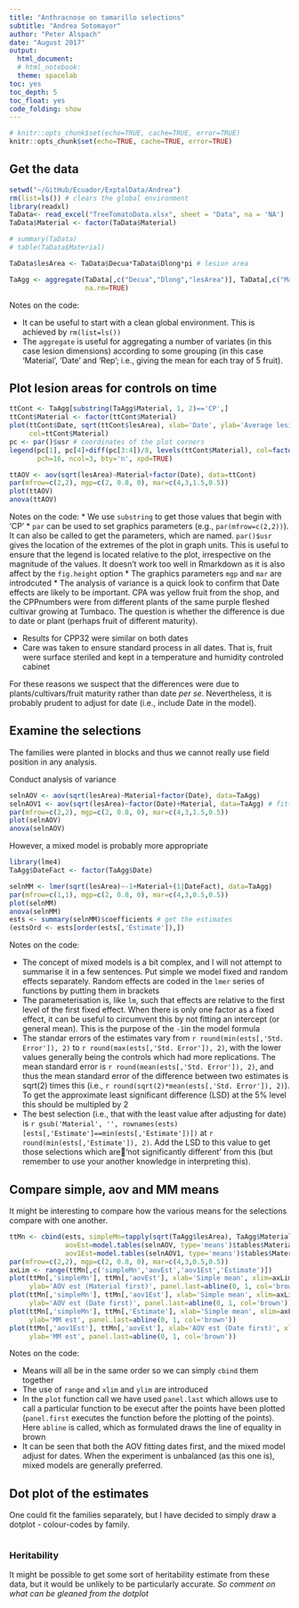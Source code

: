 ```yaml
---
title: "Anthracnose on tamarillo selections"
subtitle: "Andrea Sotomayor"
author: "Peter Alspach"
date: "August 2017"
output:
  html_document:
  # html_notebook:
  theme: spacelab
toc: yes
toc_depth: 5
toc_float: yes
code_folding: show
---
```

  
```r
# knitr::opts_chunk$set(echo=TRUE, cache=TRUE, error=TRUE)
knitr::opts_chunk$set(echo=TRUE, cache=TRUE, error=TRUE)
```

## Get the data

```r
setwd("~/GitHub/Ecuador/ExptalData/Andrea")
rm(list=ls()) # clears the global environment
library(readxl)
TaData<- read_excel("TreeTomatoData.xlsx", sheet = "Data", na = 'NA')
TaData$Material <- factor(TaData$Material)

# summary(TaData)
# table(TaData$Material)

TaData$lesArea <- TaData$Decua*TaData$Dlong*pi # lesion area

TaAgg <- aggregate(TaData[,c("Decua","Dlong","lesArea")], TaData[,c("Material","Date","Rep")], mean,
                   na.rm=TRUE)
```

Notes on the code:

* It can be useful to start with a clean global environment.  This is achieved by `rm(list=ls())`
* The `aggregate` is useful for aggregating a number of variates (in this case lesion dimensions) according to some grouping (in this case 'Material', 'Date' and 'Rep'; i.e., giving the mean for each tray of 5 fruit).

## Plot lesion areas for controls on time

```r
ttCont <- TaAgg[substring(TaAgg$Material, 1, 2)=='CP',]
ttCont$Material <- factor(ttCont$Material)
plot(ttCont$Date, sqrt(ttCont$lesArea), xlab='Date', ylab='Average lesion area', pch=16,
     col=ttCont$Material)
pc <- par()$usr # coordinates of the plot corners
legend(pc[1], pc[4]+diff(pc[3:4])/8, levels(ttCont$Material), col=factor(levels(ttCont$Material)),
       pch=16, ncol=3, bty='n', xpd=TRUE)

ttAOV <- aov(sqrt(lesArea)~Material+factor(Date), data=ttCont)
par(mfrow=c(2,2), mgp=c(2, 0.8, 0), mar=c(4,3,1.5,0.5))
plot(ttAOV)
anova(ttAOV)
```
Notes on the code:
* We use `substring` to get those values that begin with 'CP'
* `par` can be used to set graphics parameters (e.g., `par(mfrow=c(2,2))`).  It can also be called to get the parameters, which are named.  `par()$usr` gives the location of the extremes of the plot in graph units.  This is useful to ensure that the legend is located relative to the plot, irrespective on the magnitude of the values.  It doesn't work too well in Rmarkdown as it is also affect by the `fig.height` option
* The graphics parameters `mgp` and `mar` are introdcuted
* The analysis of variance is a quick look to confirm that Date effects are likely to be important. 
CPA was yellow fruit from the shop, and the CPPnumbers were from different plants of the same purple fleshed cultivar growing at Tumbaco.  The question is whether the difference is due to date or plant (perhaps fruit of different maturity).

* Results for CPP32 were similar on both dates
* Care was taken to ensure standard process in all dates.  That is, fruit were surface steriled and kept in a temperature and humidity controled cabinet

For these reasons we suspect that the differences were due to plants/cultivars/fruit maturity rather than date _per se_.  Nevertheless, it is probably prudent to adjust for date (i.e., include Date in the model).

## Examine the selections

The families were planted in blocks and thus we cannot really use field position in any analysis.

Conduct analysis of variance
```r
selnAOV <- aov(sqrt(lesArea)~Material+factor(Date), data=TaAgg)
selnAOV1 <- aov(sqrt(lesArea)~factor(Date)+Material, data=TaAgg) # fitting Date first
par(mfrow=c(2,2), mgp=c(2, 0.8, 0), mar=c(4,3,1.5,0.5))
plot(selnAOV)
anova(selnAOV)
```

However, a mixed model is probably more appropriate
```r
library(lme4)
TaAgg$DateFact <- factor(TaAgg$Date)

selnMM <- lmer(sqrt(lesArea)~-1+Material+(1|DateFact), data=TaAgg)
par(mfrow=c(1,1), mgp=c(2, 0.8, 0), mar=c(4,3,0.5,0.5))
plot(selnMM)
anova(selnMM)
ests <- summary(selnMM)$coefficients # get the estimates
(estsOrd <- ests[order(ests[,'Estimate']),])
```

Notes on the code:

* The concept of mixed models is a bit complex, and I will not attempt to summarise it in a few sentences.  Put simple we model fixed and random effects separately.  Random effects are coded in the `lmer` series of functions by putting them in brackets
* The parameterisation is, like `lm`, such that effects are relative to the first level of the first fixed effect.  When there is only one factor as a fixed effect, it can be useful to circumvent this by not fitting an intercept (or general mean).  This is the purpose of the `-1`in the model formula
* The standar errors of the estimates vary from `r round(min(ests[,'Std. Error']), 2)` to `r round(max(ests[,'Std. Error']), 2)`, with the lower values generally being the controls which had more replications.  The mean standard error is `r round(mean(ests[,'Std. Error']), 2)`, and thus the mean standard error of the difference between two estimates is sqrt(2) times this (i.e., `r round(sqrt(2)*mean(ests[,'Std. Error']), 2)`).  To get the approximate least significant difference (LSD) at the 5% level this should be multipled by 2
* The best selection (i.e., that with the least value after adjusting for date) is `r gsub('Material', '', rownames(ests)[ests[,'Estimate']==min(ests[,'Estimate'])])` at `r round(min(ests[,'Estimate']), 2)`.  Add the LSD to this value to get those selections which are'not significantly different' from this (but remember to use your another knowledge in interpreting this). 

## Compare simple, aov and MM means
It might be interesting to compare how the various means for the selections compare with one another.

```r
ttMn <- cbind(ests, simpleMn=tapply(sqrt(TaAgg$lesArea), TaAgg$Material, mean, na.rm=TRUE),
              aovEst=model.tables(selnAOV, type='means')$tables$Material,
              aov1Est=model.tables(selnAOV1, type='means')$tables$Material)
par(mfrow=c(2,2), mgp=c(2, 0.8, 0), mar=c(4,3,0.5,0.5))
axLim <- range(ttMn[,c('simpleMn','aovEst','aov1Est','Estimate')])
plot(ttMn[,'simpleMn'], ttMn[,'aovEst'], xlab='Simple mean', xlim=axLim, ylim=axLim, 
     ylab='AOV est (Material first)', panel.last=abline(0, 1, col='brown'))
plot(ttMn[,'simpleMn'], ttMn[,'aov1Est'], xlab='Simple mean', xlim=axLim, ylim=axLim,
     ylab='AOV est (Date first)', panel.last=abline(0, 1, col='brown'))
plot(ttMn[,'simpleMn'], ttMn[,'Estimate'], xlab='Simple mean', xlim=axLim, ylim=axLim,
     ylab='MM est', panel.last=abline(0, 1, col='brown'))
plot(ttMn[,'aov1Est'], ttMn[,'aovEst'], xlab='AOV est (Date first)', xlim=axLim, ylim=axLim,
     ylab='MM est', panel.last=abline(0, 1, col='brown'))
```

Notes on the code:

* Means will all be in the same order so we can simply `cbind` them together
* The use of `range` and `xlim` and `ylim` are introduced
* In the `plot` function call we have used `panel.last` which allows use to call a particular function to be execut after the points have been plotted (`panel.first` executes the function before the plotting of the points).  Here `abline` is called, which as formulated draws the line of equality in brown
* It can be seen that both the AOV fitting dates first, and the mixed model adjust for dates.  When the experiment is unbalanced (as this one is), mixed models are generally preferred.

## Dot plot of the estimates
One could fit the families separately, but I have decided to simply draw a dotplot - colour-codes by family.

```r

```

### Heritability
It might be possible to get some sort of heritability estimate from these data, but it would be unlikely to be particularly accurate. _So comment on what can be gleaned from the dotplot_
